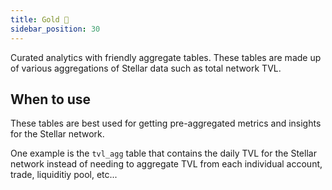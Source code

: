 ```yaml
---
title: Gold 🥇
sidebar_position: 30
---
```



Curated analytics with friendly aggregate tables. These tables are made up of various aggregations of Stellar data such as total network TVL.

## When to use

These tables are best used for getting pre-aggregated metrics and insights for the Stellar network.

One example is the `tvl_agg` table that contains the daily TVL for the Stellar network instead of needing to aggregate TVL from each individual account, trade, liquiditiy pool, etc...

<DocCardList />
